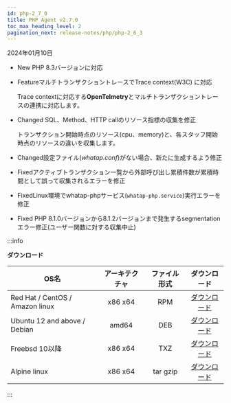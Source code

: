 ```yaml
---
id: php-2_7_0
title: PHP Agent v2.7.0
toc_max_heading_level: 2
pagination_next: release-notes/php/php-2_6_3
---
```


2024年01月10日

- <Status>New</Status> PHP 8.3バージョンに対応

- <Status>Feature</Status>マルチトランザクショントレースでTrace context(W3C) に対応

  Trace contextに対応する**OpenTelmetry**とマルチトランザクショントレースの連携に対応します。

- <Status>Changed</Status> SQL、Method、HTTP callのリソース指標の収集を修正

  トランザクション開始時点のリソース(cpu、memory)と、各スタッフ開始時点のリソースの違いを収集します。

- <Status>Changed</Status>設定ファイル(<em>whatap.conf</em>)がない場合、新たに生成するよう修正

- <Status>Fixed</Status>アクティブトランザクション一覧から外部呼び出し累積件数が累積時間として誤って収集されるエラーを修正

- <Status>Fixed</Status>Linux環境でwhatap-phpサービス(<code>whatap-php.service</code>)実行エラーを修正

- <Status>Fixed</Status> PHP 8.1.0バージョンから8.1.2バージョンまで発生するsegmentationエラー修正(ユーザー関数に対する収集中止)

:::info

**ダウンロード**

| OS名                             | アーキテクチャ |  ファイル形式  |                                    ダウンロード                                    |
| ------------------------------- | :-----: | :------: | :--------------------------------------------------------------------------: |
| Red Hat / CentOS / Amazon linux | x86 x64 |    RPM   | [ダウンロード](https://repo.whatap.io/centos/6/x86_64/whatap-php-2.7-0.x86_64.rpm) |
| Ubuntu 12 and above / Debian    |  amd64  |    DEB   |  [ダウンロード](https://repo.whatap.io/debian/unstable/whatap-php_2.7.0_amd64.deb) |
| Freebsd 10以降                    | x86 x64 |    TXZ   |       [ダウンロード](https://repo.whatap.io/freebsd/10/whatap-php-2.7.0.txz)       |
| Alpine linux                    | x86 x64 | tar gzip |    [ダウンロード](https://repo.whatap.io/alpine/x86_64/whatap-php-2.7.0.tar.gz)    |

:::
 
